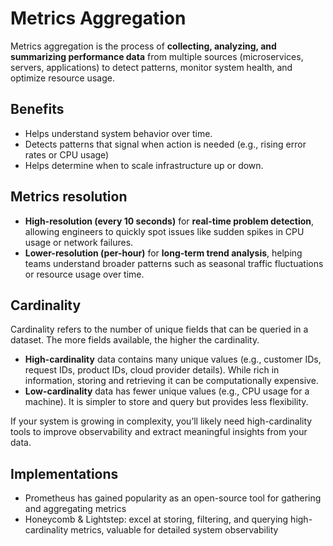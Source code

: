 # Metrics Aggregation

Metrics aggregation is the process of **collecting, analyzing, and summarizing performance data** from multiple sources (microservices, servers, applications) to detect patterns, monitor system health, and optimize resource usage.

## Benefits

- Helps understand system behavior over time.
- Detects patterns that signal when action is needed (e.g., rising error rates or CPU usage)
- Helps determine when to scale infrastructure up or down.

## Metrics resolution

- **High-resolution (every 10 seconds)** for **real-time problem detection**, allowing engineers to quickly spot issues like sudden spikes in CPU usage or network failures.
- **Lower-resolution (per-hour)** for **long-term trend analysis**, helping teams understand broader patterns such as seasonal traffic fluctuations or resource usage over time.


## Cardinality

Cardinality refers to the number of unique fields that can be queried in a dataset. The more fields available, the higher the cardinality.
- **High-cardinality** data contains many unique values (e.g., customer IDs, request IDs, product IDs, cloud provider details). While rich in information, storing and retrieving it can be computationally expensive.
- **Low-cardinality** data has fewer unique values (e.g., CPU usage for a machine). It is simpler to store and query but provides less flexibility.

If your system is growing in complexity, you’ll likely need high-cardinality tools to improve observability and extract meaningful insights from your data.


## Implementations

- Prometheus has gained popularity as an open-source tool for gathering and aggregating metrics
- Honeycomb & Lightstep: excel at storing, filtering, and querying high-cardinality metrics, valuable for detailed system observability
